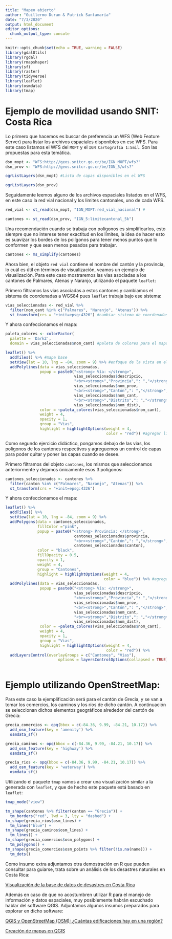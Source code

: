 ```yaml
---
title: "Mapeo abierto"
author: "Guillermo Duran & Patrick Santamaría"
date: "7/3/2020"
output: html_document
editor_options: 
  chunk_output_type: console
---
```


```r
knitr::opts_chunk$set(echo = TRUE, warning = FALSE)
library(gdalUtils)
library(rgdal)
library(rmapshaper)
library(sf)
library(raster)
library(tidyverse)
library(leaflet)
library(osmdata)
library(tmap)
```

# Ejemplo de movilidad usando SNIT: Costa Rica

Lo primero que hacemos es buscar de preferencia un WFS (Web Feature Server) para listar los archivos espaciales disponibles en ese WFS. Para este caso listamos el WFS del `MOPT` y el `IGN Cartografía 1:5mil`. Son las propuestas para esta temática.

```r
dsn_mopt <- "WFS:http://geos.snitcr.go.cr/be/IGN_MOPT/wfs?"
dsn_prov <- "WFS:http://geos.snitcr.go.cr/be/IGN_5/wfs?"

ogrListLayers(dsn_mopt) #Lista de capas disponibles en el WFS

ogrListLayers(dsn_prov) 
```

Seguidamente leemos alguno de los archivos espaciales listados en el WFS, en este caso la red vial nacional y los limites cantonales, uno de cada WFS.

```r
red_vial <- st_read(dsn_mopt, "IGN_MOPT:red_vial_nacional") #

cantones <- st_read(dsn_prov, "IGN_5:limitecantonal_5k")
```

Una recomendación cuando se trabaja con polígonos es simplificarlos, esto siempre que no interese tener exactitud en los límites, la idea de hacer esto es suavizar los bordes de los polígonos para tener menos puntos que lo conformen y que sean menos pesados para trabajar.

```r
cantones <- ms_simplify(cantones)
```

Ahora bien, el objeto `red vial` contiene el nombre del cantón y la provincia, lo cuál es útil en términos de visualización, veamos un ejemplo de visualización. Para este caso mostraremos las vias asociadas a los cantones de Palmares, Atenas y Naranjo, utilizando el paquete `leaflet`:

Primero filtramos las vias asociadas a estos cantones y cambiamos el sistema de coordenadas a WGS84 pues `leaflet` trabaja bajo ese sistema:

```r
vias_seleccionadas <- red_vial %>% 
  filter(nom_cant %in% c("Palmares", "Naranjo", "Atenas")) %>%
  st_transform(crs = "+init=epsg:4326") #cambiar sistema de coordenadas
```

Y ahora confeccionamos el mapa: 

```r
paleta_colores <- colorFactor(
  palette = 'Dark2',
  domain = vias_seleccionadas$nom_cant) #paleta de colores para el mapa, definida en la variable nom_cant

leaflet() %>%
  addTiles() %>% #mapa base
  setView(lat = 10, lng = -84, zoom = 9) %>% #enfoque de la vista en el mapa para Costa Rica
  addPolylines(data = vias_seleccionadas,
               popup = paste0("<strong> Vía: </strong>", 
                              vias_seleccionadas$descripcio,
                              "<br><strong>","Provincia",": ","</strong>", 
                              vias_seleccionadas$nom_prov,
                              "<br><strong>","Cantón",": ","</strong>",
                              vias_seleccionadas$nom_cant,
                              "<br><strong>","Distrito",": ","</strong>",
                              vias_seleccionadas$nom_dist),
               color = ~paleta_colores(vias_seleccionadas$nom_cant),
               weight = 4,
               opacity = 1,
               group = "Vias",
               highlight = highlightOptions(weight = 4,
                                            color = "red")) #agregar lineas al mapa
```

Como segundo ejercicio didáctico, pongamos debajo de las vias, los poligonos de los cantones respectivos y agreguemos un control de capas para poder quitar y poner las capas cuando se desee.

Primero filtramos del objeto `cantones`, los mismos que seleccionamos anteriormente y dejamos únicamente esos 3 polígonos:

```r
cantones_seleccionados <- cantones %>% 
  filter(canton %in% c("Palmares", "Naranjo", "Atenas")) %>%
  st_transform(crs = "+init=epsg:4326")
```

Y ahora confeccionamos el mapa: 

```r
leaflet() %>%
  addTiles() %>%
  setView(lat = 10, lng = -84, zoom = 9) %>%
  addPolygons(data = cantones_seleccionados, 
              fillColor ="pink",
              popup = paste0("<strong> Provincia: </strong>", 
                              cantones_seleccionados$provincia,
                              "<br><strong>","Cantón",": ","</strong>",
                              cantones_seleccionados$canton),
              color = "black",
              fillOpacity = 0.5,
              opacity = 1,
              weight = 4,
              group = "Cantones",
              highlight = highlightOptions(weight = 4,
                                           color = "blue")) %>% #agrega poligonos
  addPolylines(data = vias_seleccionadas,
               popup = paste0("<strong> Vía: </strong>", 
                              vias_seleccionadas$descripcio,
                              "<br><strong>","Provincia",": ","</strong>", 
                              vias_seleccionadas$nom_prov,
                              "<br><strong>","Cantón",": ","</strong>",
                              vias_seleccionadas$nom_cant,
                              "<br><strong>","Distrito",": ","</strong>",
                              vias_seleccionadas$nom_dist),
               color = ~paleta_colores(vias_seleccionadas$nom_cant),
               weight = 4,
               opacity = 1,
               group = "Vias",
               highlight = highlightOptions(weight = 4,
                                            color = "red")) %>%
  addLayersControl(overlayGroups = c("Cantones", "Vias"),
                       options = layersControlOptions(collapsed = TRUE)) #control de capa en la esquina superior derecha, los grupos deben coincidir con los definidos arriba en el parametro group
  
```


# Ejemplo utilizando OpenStreetMap:

Para este caso la ejemplificación será para el cantón de Grecia, y se van a tomar los comercios, los caminos y los ríos de dicho cantón. A continuación se seleccionan dichos elementos geográficos alrededor del cantón de Grecia:

```r
grecia_comercios <- opq(bbox = c(-84.36, 9.99, -84.21, 10.17)) %>% 
  add_osm_feature(key = 'amenity') %>% 
  osmdata_sf()

grecia_caminos <- opq(bbox = c(-84.36, 9.99, -84.21, 10.17)) %>% 
  add_osm_feature(key = 'highway') %>% 
  osmdata_sf()

grecia_rios <- opq(bbox = c(-84.36, 9.99, -84.21, 10.17)) %>% 
  add_osm_feature(key = 'waterway') %>% 
  osmdata_sf()
```

Utilizando el paquete `tmap` vamos a crear una visualización similar a la generada con `leaflet`, y que de hecho este paquete está basado en `leaflet`:

```r
tmap_mode("view")

tm_shape(cantones %>% filter(canton == "Grecia")) + 
  tm_borders("red", lwd = 3, lty = "dashed") + 
tm_shape(grecia_rios$osm_lines) +
  tm_lines("blue") + 
tm_shape(grecia_caminos$osm_lines) +
  tm_lines() +
tm_shape(grecia_comercios$osm_polygons) +
  tm_polygons() +
tm_shape(grecia_comercios$osm_points %>% filter(!is.na(name))) +
  tm_dots()
```

Como insumo extra adjuntamos otra demostración en R que pueden consultar para guiarse, trata sobre un análisis de los desastres naturales en Costa Rica:

[Visualización de la base de datos de desastres en Costa Rica](https://github.com/GuiAlDuS/DCC/blob/master/AnalisisDesastresCR.md)

Además en caso de que no acostumbren utilizar R para el manejo de información y datos espaciales, muy posiblemente habrán escuchado hablar del software QGIS. Adjuntamos algunos insumos preparados para explorar en dicho software:

[QGIS y OpenStreetMap (OSM): ¿Cuántas edificaciones hay en una región?](https://github.com/GuiAlDuS/tutorialesdatosabiertos/blob/master/QGISyOSM.md)


[Creación de mapas en QGIS](https://github.com/GuiAlDuS/tutorialesdatosabiertos/blob/master/IntroMapasQGIS.md)

